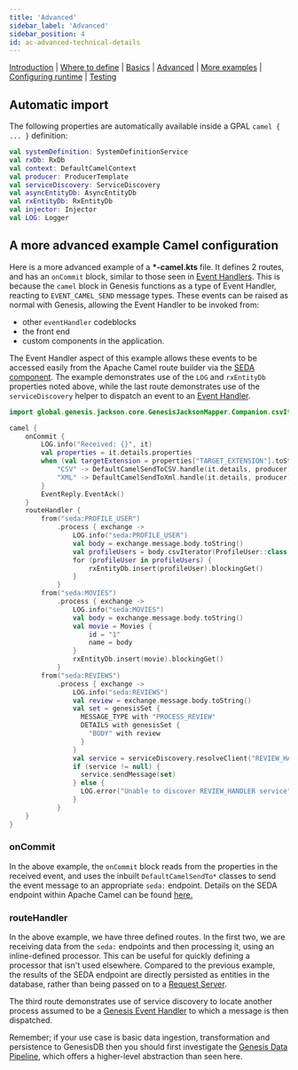 ---
title: 'Advanced'
sidebar_label: 'Advanced'
sidebar_position: 4
id: ac-advanced-technical-details
---

[Introduction](/creating-applications/defining-your-application/integrations/apache-camel/apache-camel/)  | [Where to define](/creating-applications/defining-your-application/integrations/apache-camel/ac-define/) | [Basics](/creating-applications/defining-your-application/integrations/apache-camel/ac-technical-details/) |  [Advanced](/creating-applications/defining-your-application/integrations/apache-camel/ac-advanced-technical-details/) | [More examples](/creating-applications/defining-your-application/integrations/apache-camel/ac-more-examples/) | [Configuring runtime](/creating-applications/defining-your-application/integrations/apache-camel/ac-configuring-runtime/) | [Testing](/creating-applications/defining-your-application/integrations/apache-camel/ac-testing/)

## Automatic import

The following properties are automatically available inside a GPAL `camel { ... }` definition:

```kotlin
val systemDefinition: SystemDefinitionService
val rxDb: RxDb
val context: DefaultCamelContext
val producer: ProducerTemplate
val serviceDiscovery: ServiceDiscovery
val asyncEntityDb: AsyncEntityDb
val rxEntityDb: RxEntityDb
val injector: Injector
val LOG: Logger
```

## A more advanced example Camel configuration

Here is a more advanced example of a **\*-camel.kts** file. It defines 2 routes, and has an `onCommit` block, similar to those seen in [Event Handlers](/creating-applications/defining-your-application/business-logic/event-handlers/). This is because the `camel` block in Genesis functions as a type of Event Handler, reacting to `EVENT_CAMEL_SEND` message types. These events can be raised as normal with Genesis, allowing the Event Handler to be invoked from:
- other `eventHandler` codeblocks
- the front end
- custom components in the application. 

The Event Handler aspect of this example allows these events to be accessed easily from the Apache Camel route builder via the [SEDA component](https://camel.apache.org/components/3.16.x/seda-component.html).
The example demonstrates use of the `LOG` and `rxEntityDb` properties noted above, while the last route demonstrates use
of the `serviceDiscovery` helper to dispatch an event to an [Event Handler](/creating-applications/defining-your-application/business-logic/event-handlers/).

```kotlin
import global.genesis.jackson.core.GenesisJacksonMapper.Companion.csvIterator

camel {
    onCommit {
        LOG.info("Received: {}", it)
        val properties = it.details.properties
        when (val targetExtension = properties["TARGET_EXTENSION"].toString()) {
            "CSV" -> DefaultCamelSendToCSV.handle(it.details, producer)
            "XML" -> DefaultCamelSendToXml.handle(it.details, producer)
        }
        EventReply.EventAck()
    }
    routeHandler {
        from("seda:PROFILE_USER")
            .process { exchange ->
                LOG.info("seda:PROFILE_USER")
                val body = exchange.message.body.toString()
                val profileUsers = body.csvIterator(ProfileUser::class.java)
                for (profileUser in profileUsers) {
                    rxEntityDb.insert(profileUser).blockingGet()
                }
            }
        from("seda:MOVIES")
            .process { exchange ->
                LOG.info("seda:MOVIES")
                val body = exchange.message.body.toString()
                val movie = Movies {
                    id = "1"
                    name = body
                }
                rxEntityDb.insert(movie).blockingGet()
            }
        from("seda:REVIEWS")
            .process { exchange ->
                LOG.info("seda:REVIEWS")
                val review = exchange.message.body.toString()
                val set = genesisSet {
                  MESSAGE_TYPE with "PROCESS_REVIEW"
                  DETAILS with genesisSet {
                    "BODY" with review
                  }
                }
                val service = serviceDiscovery.resolveClient("REVIEW_HANDLER")
                if (service != null) {
                  service.sendMessage(set)
                } else {
                  LOG.error("Unable to discover REVIEW_HANDLER service")
                }
            }
    }
}
```

### onCommit
In the above example, the `onCommit` block reads from the properties in the received event, and uses the inbuilt `DefaultCamelSendTo*` classes to send the event message to an appropriate `seda:` endpoint. Details on the SEDA endpoint within Apache Camel can be found [here.](https://camel.apache.org/components/3.16.x/seda-component.html)

### routeHandler
In the above example, we have three defined routes. In the first two, we are receiving data from the `seda:` endpoints and then processing it, using an inline-defined processor. This can be useful for quickly defining a processor that isn't used elsewhere. Compared to the previous example, the results of the SEDA endpoint are directly persisted as entities in the database, rather than being passed on to a [Request Server](/creating-applications/defining-your-application/user-interface/request-servers/request-servers/).

The third route demonstrates use of service discovery to locate another process assumed to be a [Genesis Event Handler](/creating-applications/defining-your-application/business-logic/event-handlers/) to which a message is then dispatched.

Remember; if your use case is basic data ingestion, transformation and persistence to GenesisDB then you should first investigate the [Genesis Data Pipeline](/creating-applications/defining-your-application/integrations/data-pipeline/overview/), which offers a higher-level abstraction than seen here.
